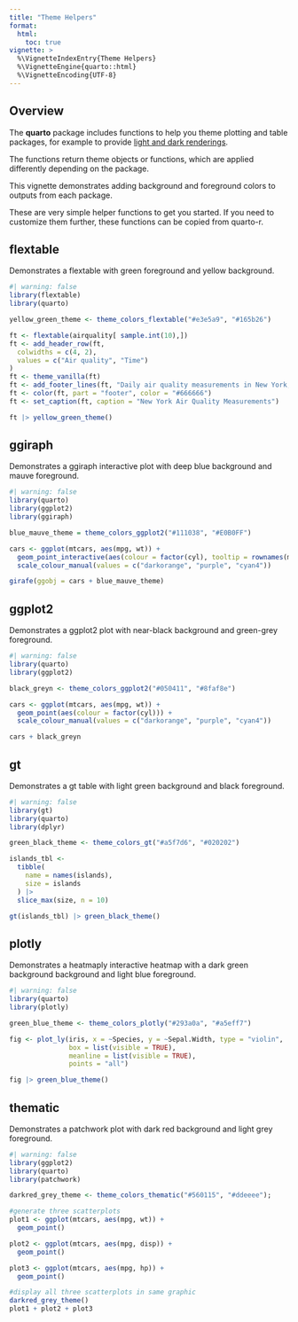 ```yaml
---
title: "Theme Helpers"
format: 
  html:
    toc: true
vignette: >
  %\VignetteIndexEntry{Theme Helpers}
  %\VignetteEngine{quarto::html}
  %\VignetteEncoding{UTF-8}
---
```


## Overview

The **quarto** package includes functions to help you theme plotting and table packages, for example to provide [light and dark renderings](https://quarto.org/docs/computations/execution-options.html#output-options).

The functions return theme objects or functions, which are applied differently depending on the package.

This vignette demonstrates adding background and foreground colors to outputs from each package.

These are very simple helper functions to get you started. If you need to customize them further, these functions can be copied from quarto-r.

## flextable

Demonstrates a flextable with green foreground and yellow background.

```r
#| warning: false
library(flextable)
library(quarto)

yellow_green_theme <- theme_colors_flextable("#e3e5a9", "#165b26")

ft <- flextable(airquality[ sample.int(10),])
ft <- add_header_row(ft,
  colwidths = c(4, 2),
  values = c("Air quality", "Time")
)
ft <- theme_vanilla(ft)
ft <- add_footer_lines(ft, "Daily air quality measurements in New York, May to September 1973.")
ft <- color(ft, part = "footer", color = "#666666")
ft <- set_caption(ft, caption = "New York Air Quality Measurements")

ft |> yellow_green_theme()
```

## ggiraph

Demonstrates a ggiraph interactive plot with deep blue background and mauve foreground.


```r
#| warning: false
library(quarto)
library(ggplot2)
library(ggiraph)

blue_mauve_theme = theme_colors_ggplot2("#111038", "#E0B0FF")

cars <- ggplot(mtcars, aes(mpg, wt)) +
  geom_point_interactive(aes(colour = factor(cyl), tooltip = rownames(mtcars))) +
  scale_colour_manual(values = c("darkorange", "purple", "cyan4"))

girafe(ggobj = cars + blue_mauve_theme)
```

## ggplot2

Demonstrates a ggplot2 plot with near-black background and green-grey foreground.


```r
#| warning: false
library(quarto)
library(ggplot2)

black_greyn <- theme_colors_ggplot2("#050411", "#8faf8e")

cars <- ggplot(mtcars, aes(mpg, wt)) +
  geom_point(aes(colour = factor(cyl))) +
  scale_colour_manual(values = c("darkorange", "purple", "cyan4"))

cars + black_greyn
```

## gt

Demonstrates a gt table with light green background and black foreground.


```r
#| warning: false
library(gt)
library(quarto)
library(dplyr)

green_black_theme <- theme_colors_gt("#a5f7d6", "#020202")

islands_tbl <-
  tibble(
    name = names(islands),
    size = islands
  ) |>
  slice_max(size, n = 10)

gt(islands_tbl) |> green_black_theme()
```


## plotly

Demonstrates a heatmaply interactive heatmap with a dark green background background and light blue foreground.

```r
#| warning: false
library(quarto)
library(plotly)

green_blue_theme <- theme_colors_plotly("#293a0a", "#a5eff7")

fig <- plot_ly(iris, x = ~Species, y = ~Sepal.Width, type = "violin",
               box = list(visible = TRUE),
               meanline = list(visible = TRUE),
               points = "all")

fig |> green_blue_theme()
```

## thematic

Demonstrates a patchwork plot with dark red background and light grey foreground.


```r
#| warning: false
library(ggplot2)
library(quarto)
library(patchwork)

darkred_grey_theme <- theme_colors_thematic("#560115", "#ddeeee");

#generate three scatterplots
plot1 <- ggplot(mtcars, aes(mpg, wt)) +
  geom_point()

plot2 <- ggplot(mtcars, aes(mpg, disp)) +
  geom_point()

plot3 <- ggplot(mtcars, aes(mpg, hp)) +
  geom_point()

#display all three scatterplots in same graphic
darkred_grey_theme()
plot1 + plot2 + plot3

```

